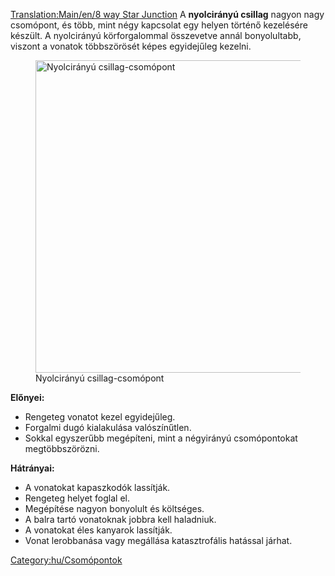 [[Translation:Main/en/8 way Star Junction]]{{hu/Csomópontmenü}}
A '''nyolcirányú csillag''' nagyon nagy csomópont, és több, mint négy kapcsolat egy helyen történő kezelésére készült. A nyolcirányú körforgalommal összevetve annál bonyolultabb, viszont a vonatok többszörösét képes egyidejűleg kezelni.

[[File:en/8 Way Star.png|thumb|center|500px|Nyolcirányú csillag-csomópont]]

'''Előnyei:'''
*Rengeteg vonatot kezel egyidejűleg.
*Forgalmi dugó kialakulása valószínűtlen.
*Sokkal egyszerűbb megépíteni, mint a négyirányú csomópontokat megtöbbszörözni.

'''Hátrányai:'''
*A vonatokat kapaszkodók lassítják.
*Rengeteg helyet foglal el.
*Megépítése nagyon bonyolult és költséges.
*A balra tartó vonatoknak jobbra kell haladniuk.
*A vonatokat éles kanyarok lassítják.
*Vonat lerobbanása vagy megállása katasztrofális hatással járhat.

[[Category:hu/Csomópontok]]